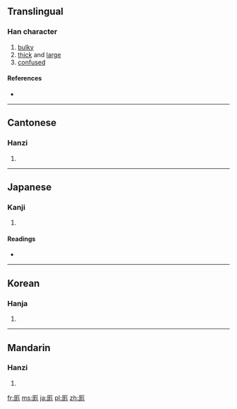 {{also|龐}}
==Translingual==

===Han character===
{{Han char|rn=27|rad=厂|as=07|sn=9|four=7121<sub>2</sub>|canj=一戈山竹 (MIUH)|ids=⿸[[厂]][[尨]]}}

# [[bulky]]
# [[thick]] and [[large]]
# [[confused]]

====References====
* {{Han ref|kx=0161.190|dkj=02942|dj=0367.380|hdz=10072.010|uh=5396|ud=21398|bh=CDF7|bd=52727}}

----

==Cantonese==

===Hanzi===
{{yue-hanzi|jyut=|y=pong4}}

# {{defn|lang=yue|sort=厂07}}

----

==Japanese==

===Kanji===
{{ja-kanji|grade=|rs=厂07}}

# {{defn|lang=ja|sort=厂07}}

====Readings====
* {{ja-readings|on=[[ぼう]] (bō)|kun=[[おおきい]] (ookii)}}

----

==Korean==

===Hanja===
{{ko-hanja|hangeul=방|rv=bang|mr=pang}}

# {{defn|lang=ko|sort=厂07}}

----

==Mandarin==

===Hanzi===
{{cmn-hanzi|pin=[[máng]] ([[mang2]]), [[páng]] ([[pang2]])|wg=mang<sup>2</sup>, p'ang<sup>2</sup>}}

# {{defn|lang=cmn|sort=厂07}}

[[fr:厖]]
[[ms:厖]]
[[ja:厖]]
[[pl:厖]]
[[zh:厖]]